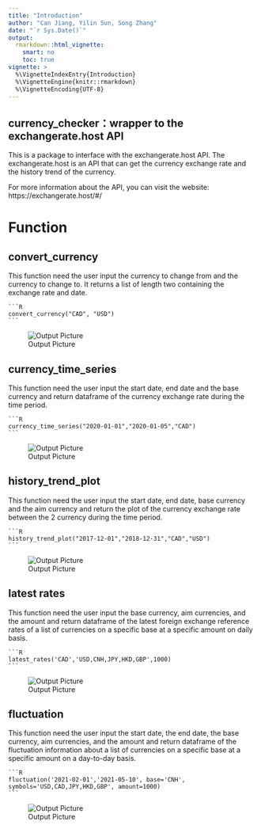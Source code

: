 ```yaml
---
title: "Introduction"
author: "Can Jiang, Yilin Sun, Song Zhang"
date: "`r Sys.Date()`"
output: 
  rmarkdown::html_vignette:
    smart: no
    toc: true
vignette: >
  %\VignetteIndexEntry{Introduction}
  %\VignetteEngine{knitr::rmarkdown}
  %\VignetteEncoding{UTF-8}
---
```


## currency_checker：wrapper to the exchangerate.host API

This is a package to interface with the exchangerate.host API. The exchangerate.host is an API that can get the currency exchange rate and the history trend of the currency. 

For more information about the API, you can visit the website: https://exchangerate.host/#/

# Function

## convert_currency

This function need the user input the currency to change from and the currency to change to. It returns a list of length two containing the exchange rate and date. 

    ```R
    convert_currency("CAD", "USD")
    ```

![Output Picture](picture/convert_currency.png)

## currency_time_series

This function need the user input the start date, end date and the base currency and return dataframe of the currency exchange rate during the time period. 

    ```R
    currency_time_series("2020-01-01","2020-01-05","CAD")
    ```
    
![Output Picture](../picture/currency_time_series.jpg)

## history_trend_plot

This function need the user input the start date, end date, base currency and the aim currency and return the plot of the currency exchange rate between the 2 currency during the time period.

    ```R
    history_trend_plot("2017-12-01","2018-12-31","CAD","USD")
    ```
    
    
![Output Picture](../picture/history_trend_plot.jpg)

## latest rates

This function need the user input the base currency, aim currencies, and the amount and return dataframe of the latest foreign exchange reference rates of a list of currencies on a specific base at a specific amount on daily basis. 

    ```R
    latest_rates('CAD','USD,CNH,JPY,HKD,GBP',1000)
    ```
    
    
![Output Picture](../picture/latest_rates_output.jpg)

## fluctuation

This function need the user input the start date, the end date, the base currency, aim currencies, and the amount and return dataframe of the fluctuation information about a list of currencies on a specific base at a specific amount on a day-to-day basis. 

    ```R
    fluctuation('2021-02-01','2021-05-10', base='CNH', symbols='USD,CAD,JPY,HKD,GBP', amount=1000)
    ```
    
    
![Output Picture](../picture/fluctuation_output.jpg)
